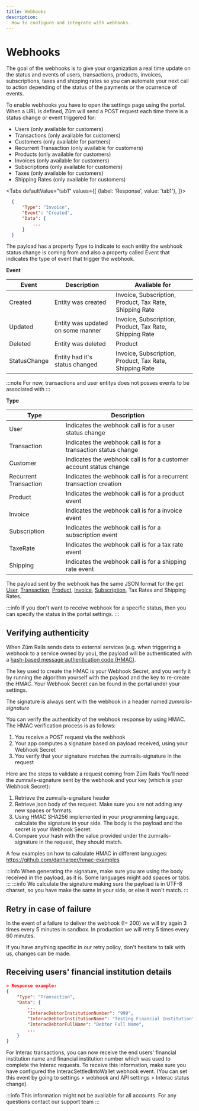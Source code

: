 ```yaml
---
title: Webhooks
description:
  How to configure and integrate with webhooks.
---
```


# Webhooks

The goal of the webhooks is to give your organization a real time update on the status and events of users, transactions, products, invoices, subscriptions, taxes and shipping rates so you can automate your next call to action depending of the status of the payments or the ocurrence of events.

To enable webhooks you have to open the settings page using the portal. When a URL is defined, Zūm will send a POST request each time there is a status change or event triggered for:

- Users (only available for customers)
- Transactions (only available for customers)
- Customers (only available for partners)
- Recurrent Transaction (only available for customers)
- Products (only available for customers)
- Invoices (only available for customers)
- Subscriptions (only available for customers)
- Taxes (only available for customers)
- Shipping Rates (only available for customers)

<Tabs
  defaultValue="tab1"
  values={[
    {label: 'Response', value: 'tab1'},
  ]}>
  <TabItem value="tab1">

  ```json
    {
        "Type": "Invoice",
        "Event": "Created",
        "Data": {
            ...
        }
    }
  ```

  </TabItem>
</Tabs>

The payload has a property Type to indicate to each entity the webhook status change is coming from and also a property called Event that indicates the type of event that trigger the webhook.

**Event**

Event | Description | Avaliable for
--------- | ------- | ---------
Created | Entity was created | Invoice, Subscription, Product, Tax Rate, Shipping Rate
Updated | Entity was updated on some manner | Invoice, Subscription, Product, Tax Rate, Shipping Rate
Deleted | Entity was deleted | Product
StatusChange |  Entity had it's status changed | Invoice, Subscription, Product, Tax Rate, Shipping Rate

:::note
For now, transactions and user entitys does not posses events to be associated with
:::

**Type**

Type | Description
--------- | -------
User | Indicates the webhook call is for a user status change
Transaction | Indicates the webhook call is for a transaction status change
Customer | Indicates the webhook call is for a customer account status change
Recurrent Transaction |  Indicates the webhook call is for a recurrent transaction creation
Product |  Indicates the webhook call is for a product event
Invoice |  Indicates the webhook call is for a invoice event
Subscription |  Indicates the webhook call is for a subscription event
TaxeRate |  Indicates the webhook call is for a tax rate event
Shipping |  Indicates the webhook call is for a shipping rate event


The payload sent by the webhook has the same JSON format for the get [User](./users/#get-a-specific-user),
[Transaction](./transactions/#get-a-specific-transaction), [Product](./products/#get-a-specific-product),
[Invoice](./invoices/#get-a-specific-invoice), [Subscription](./subscriptions/#get-a-specific-subscription),
Tax Rates and Shipping Rates.

:::info
If you don't want to receive webhook for a specific status, then you can specify the status in the portal settings.
:::

## Verifying authenticity

When Zūm Rails sends data to external services (e.g. when triggering a webhook to a service owned by you), the payload will be authenticated with a [hash-based message authentication code (HMAC)](https://en.wikipedia.org/wiki/HMAC).

The key used to create the HMAC is your Webhook Secret, and you verify it by running the algorithm yourself with the payload and the key to re-create the HMAC. Your Webhook Secret can be found in the portal under your settings.

The signature is always sent with the webhook in a header named *zumrails-signature*

You can verify the authenticity of the webhook response by using HMAC. The HMAC verification process is as follows:

1. You receive a POST request via the webhook
2. Your app computes a signature based on payload received, using your Webhook Secret
3. You verify that your signature matches the zumrails-signature in the request

Here are the steps to validate a request coming from Zūm Rails You’ll need the zumrails-signature sent by the webhook and your key (which is your Webhook Secret):

1. Retrieve the zumrails-signature header
2. Retrieve json body of the request. Make sure you are not adding any new spaces or formats.
3. Using HMAC SHA256 implemented in your programming language, calculate the signature in your side. The body is the payload and the secret is your Webhook Secret.
4. Compare your hash with the value provided under the zumrails-signature in the request, they should match.

A few examples on how to calculate HMAC in different languages: https://github.com/danharper/hmac-examples

:::info
When generating the signature, make sure you are using the body received in the payload, as it is. Some languages might add spaces or tabs.
:::
:::info
We calculate the signature making sure the payload is in UTF-8 charset, so you have make the same in your side, or else it won't match.
:::

## Retry in case of failure

In the event of a failure to deliver the webhook (!= 200) we will try again 3 times every 5 minutes in sandbox. In production we will retry 5 times every 60 minutes.

If you have anything specific in our retry policy, don't hesitate to talk with us, changes can be made.

## Receiving users' financial institution details

```json
> Response example:
{
    "Type": "Transaction",
    "Data": {
        ...
        "InteracDebtorInstitutionNumber": "999",
        "InteracDebtorInstitutionName": "Testing Financial Institution",
        "InteracDebtorFullName": "Debtor Full Name",
        ...
    }
}
```

For Interac transactions, you can now receive the end users' financial institution name and financial institution number which was used to complete the Interac requests. To receive this information, make sure you have configured the InteracSettledIntoWallet webhook event. (You can set this event by going to settings > webhook and API settings > Interac status change).

:::info
This information might not be available for all accounts. For any questions contact our support team
:::

